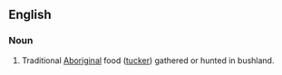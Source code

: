 ==English==

===Noun===
{{en-noun|sg=[[bush]] [[tucker]]|-}}

# Traditional [[Aboriginal]] food ([[tucker]]) gathered or hunted in bushland.